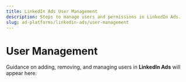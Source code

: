 ```yaml
---
title: LinkedIn Ads User Management
description: Steps to manage users and permissions in LinkedIn Ads.
slug: ad-platforms/linkedin-ads/user-management
---
```


# User Management

Guidance on adding, removing, and managing users in **LinkedIn Ads** will appear here.
